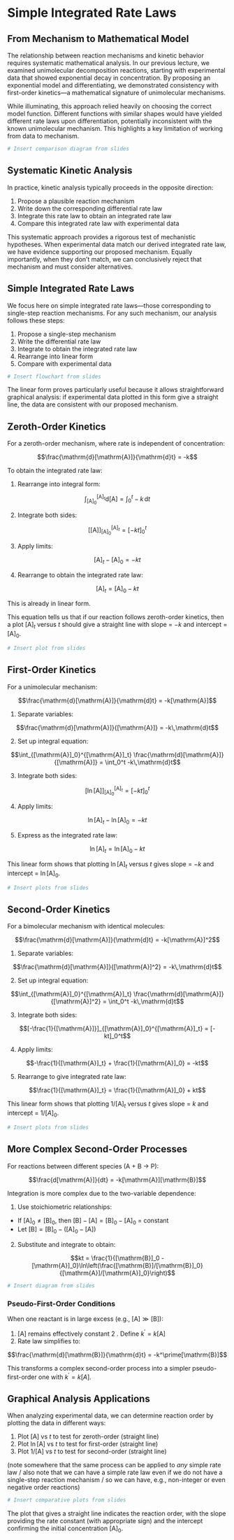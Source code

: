 # Simple Integrated Rate Laws

## From Mechanism to Mathematical Model

The relationship between reaction mechanisms and kinetic behavior requires systematic mathematical analysis. In our previous lecture, we examined unimolecular decomposition reactions, starting with experimental data that showed exponential decay in concentration. By proposing an exponential model and differentiating, we demonstrated consistency with first-order kinetics—a mathematical signature of unimolecular mechanisms.

While illuminating, this approach relied heavily on choosing the correct model function. Different functions with similar shapes would have yielded different rate laws upon differentiation, potentially inconsistent with the known unimolecular mechanism. This highlights a key limitation of working from data to mechanism.

```r
# Insert comparison diagram from slides
```

## Systematic Kinetic Analysis

In practice, kinetic analysis typically proceeds in the opposite direction:

1. Propose a plausible reaction mechanism
2. Write down the corresponding differential rate law
3. Integrate this rate law to obtain an integrated rate law
4. Compare this integrated rate law with experimental data

This systematic approach provides a rigorous test of mechanistic hypotheses. When experimental data match our derived integrated rate law, we have evidence supporting our proposed mechanism. Equally importantly, when they don't match, we can conclusively reject that mechanism and must consider alternatives.

## Simple Integrated Rate Laws

We focus here on simple integrated rate laws—those corresponding to single-step reaction mechanisms. For any such mechanism, our analysis follows these steps:

1. Propose a single-step mechanism
2. Write the differential rate law
3. Integrate to obtain the integrated rate law
4. Rearrange into linear form
5. Compare with experimental data

```r
# Insert flowchart from slides
```

The linear form proves particularly useful because it allows straightforward graphical analysis: if experimental data plotted in this form give a straight line, the data are consistent with our proposed mechanism.

## Zeroth-Order Kinetics

For a zeroth-order mechanism, where rate is independent of concentration:

$$\frac{\mathrm{d}[\mathrm{A}]}{\mathrm{d}t} = -k$$

To obtain the integrated rate law:

1. Rearrange into integral form:

$$\int_{[\mathrm{A}]_0}^{[\mathrm{A}]_t} \mathrm{d}[\mathrm{A}] = \int_0^t -k\,\mathrm{d}t$$

2. Integrate both sides:

$$[[\mathrm{A}]]_{[\mathrm{A}]_0}^{[\mathrm{A}]_t} = [-kt]_0^t$$

3. Apply limits:

$$[\mathrm{A}]_t - [\mathrm{A}]_0 = -kt$$

4. Rearrange to obtain the integrated rate law:

$$[\mathrm{A}]_t = [\mathrm{A}]_0 - kt$$

This is already in linear form. 

This equation tells us that if our reaction follows zeroth-order kinetics, then a plot $[\mathrm{A}]_t$ versus $t$ should give a straight line with slope = $-k$ and intercept = $[\mathrm{A}]_0$.

```r
# Insert plot from slides
```

## First-Order Kinetics

For a unimolecular mechanism:

$$\frac{\mathrm{d}[\mathrm{A}]}{\mathrm{d}t} = -k[\mathrm{A}]$$

1. Separate variables:

$$\frac{\mathrm{d}[\mathrm{A}]}{[\mathrm{A}]} = -k\,\mathrm{d}t$$

2. Set up integral equation:

$$\int_{[\mathrm{A}]_0}^{[\mathrm{A}]_t} \frac{\mathrm{d}[\mathrm{A}]}{[\mathrm{A}]} = \int_0^t -k\,\mathrm{d}t$$

3. Integrate both sides:

$$[\ln[\mathrm{A}]]_{[\mathrm{A}]_0}^{[\mathrm{A}]_t} = [-kt]_0^t$$

4. Apply limits:

$$\ln[\mathrm{A}]_t - \ln[\mathrm{A}]_0 = -kt$$

5. Express as the integrated rate law:

$$\ln[\mathrm{A}]_t = \ln[\mathrm{A}]_0 - kt$$

This linear form shows that plotting $\ln[\mathrm{A}]_t$ versus $t$ gives slope = $-k$ and intercept = $\ln[\mathrm{A}]_0$.

```r
# Insert plots from slides
```

## Second-Order Kinetics

For a bimolecular mechanism with identical molecules:

$$\frac{\mathrm{d}[\mathrm{A}]}{\mathrm{d}t} = -k[\mathrm{A}]^2$$

1. Separate variables:

$$\frac{\mathrm{d}[\mathrm{A}]}{[\mathrm{A}]^2} = -k\,\mathrm{d}t$$

2. Set up integral equation:

$$\int_{[\mathrm{A}]_0}^{[\mathrm{A}]_t} \frac{\mathrm{d}[\mathrm{A}]}{[\mathrm{A}]^2} = \int_0^t -k\,\mathrm{d}t$$

3. Integrate both sides:

$$[-\frac{1}{[\mathrm{A}]}]_{[\mathrm{A}]_0}^{[\mathrm{A}]_t} = [-kt]_0^t$$

4. Apply limits:

$$-\frac{1}{[\mathrm{A}]_t} + \frac{1}{[\mathrm{A}]_0} = -kt$$

5. Rearrange to give integrated rate law:

$$\frac{1}{[\mathrm{A}]_t} = \frac{1}{[\mathrm{A}]_0} + kt$$

This linear form shows that plotting $1/[\mathrm{A}]_t$ versus $t$ gives slope = $k$ and intercept = $1/[A]_0$.

```r
# Insert plots from slides
```

## More Complex Second-Order Processes

For reactions between different species (A + B → P):

$$\frac{d[\mathrm{A}]}{dt} = -k[\mathrm{A}][\mathrm{B}]$$

Integration is more complex due to the two-variable dependence:

1. Use stoichiometric relationships:

- If $[\mathrm{A}]_0 \neq [\mathrm{B}]_0$, then $[\mathrm{B}] - [\mathrm{A}] = [\mathrm{B}]_0 - [\mathrm{A}]_0$ = constant
- Let $[\mathrm{B}] = [\mathrm{B}]_0 - ([\mathrm{A}]_0 - [\mathrm{A}])$

2. Substitute and integrate to obtain:

$$kt = \frac{1}{[\mathrm{B}]_0 - [\mathrm{A}]_0}\ln\left(\frac{[\mathrm{B}]/[\mathrm{B}]_0}{[\mathrm{A}]/[\mathrm{A}]_0}\right)$$

```r
# Insert diagram from slides
```

### Pseudo-First-Order Conditions

When one reactant is in large excess (e.g., $[\mathrm{A}] \gg [\mathrm{B}]$):

1. $[\mathrm{A}]$ remains effectively constant
2 . Define $k^\prime = k[\mathrm{A}]$
3. Rate law simplifies to:

$$\frac{\mathrm{d}[\mathrm{B}]}{\mathrm{d}t} = -k^\prime[\mathrm{B}]$$

This transforms a complex second-order process into a simpler pseudo-first-order one with $k^\prime = k[A]$.

## Graphical Analysis Applications

When analyzing experimental data, we can determine reaction order by plotting the data in different ways:

1. Plot $[\mathrm{A}]$ vs $t$ to test for zeroth-order (straight line)
2. Plot $\ln[\mathrm{A}]$ vs $t$ to test for first-order (straight line)
3. Plot $1/[\mathrm{A}]$ vs $t$ to test for second-order (straight line)

(note somewhere that the same process can be applied to *any* simple rate law / also note that we can have a simple rate law even if we do not have a single-step reaction mechanism / so we can have, e.g., non-integer or even negative order reactions)
```r
# Insert comparative plots from slides
```

The plot that gives a straight line indicates the reaction order, with the slope providing the rate constant (with appropriate sign) and the intercept confirming the initial concentration $[\mathrm{A}]_0$.
